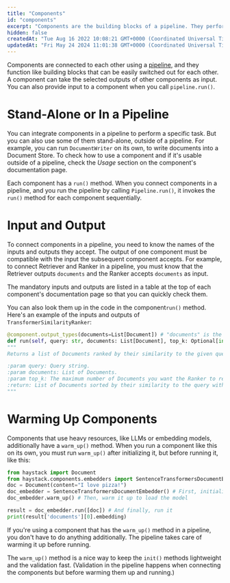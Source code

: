 ```yaml
---
title: "Components"
id: "components"
excerpt: "Components are the building blocks of a pipeline. They perform tasks such as preprocessing, retrieving, or summarizing text while routing queries through different branches of a pipeline. This page is a summary of all component types available in Haystack."
hidden: false
createdAt: "Tue Aug 16 2022 10:08:21 GMT+0000 (Coordinated Universal Time)"
updatedAt: "Fri May 24 2024 11:01:38 GMT+0000 (Coordinated Universal Time)"
---
```

Components are connected to each other using a [pipeline](/docs/pipelines), and they function like building blocks that can be easily switched out for each other. A component can take the selected outputs of other components as input. You can also provide input to a component when you call `pipeline.run()`.

# Stand-Alone or In a Pipeline

You can integrate components in a pipeline to perform a specific task. But you can also use some of them stand-alone, outside of a pipeline. For example, you can run `DocumentWriter` on its own, to write documents into a Document Store. To check how to use a component and if it's usable outside of a pipeline, check the _Usage_ section on the component's documentation page.

Each component has a `run()` method. When you connect components in a pipeline, and you run the pipeline by calling `Pipeline.run()`, it invokes the `run()` method for each component sequentially.

# Input and Output

To connect components in a pipeline, you need to know the names of the inputs and outputs they accept. The output of one component must be compatible with the input the subsequent component accepts. For example, to connect Retriever and Ranker in a pipeline, you must know that the Retriever outputs `documents` and the Ranker accepts `documents` as input.

The mandatory inputs and outputs are listed in a table at the top of each component's documentation page so that you can quickly check them.

You can also look them up in the code in the component`run()` method. Here's an example of the inputs and outputs of `TransformerSimilarityRanker`:

```python
@component.output_types(documents=List[Document]) # "documents" is the output name you need when connecting components in a pipeline
def run(self, query: str, documents: List[Document], top_k: Optional[int] = None):# "query" and "documents" are the mandatory inputs, additionally you can also specify the optional top_k parameter
"""
Returns a list of Documents ranked by their similarity to the given query.

:param query: Query string.
:param documents: List of Documents.
:param top_k: The maximum number of Documents you want the Ranker to return.
:return: List of Documents sorted by their similarity to the query with the most similar Documents appearing first.
"""
```

# Warming Up Components

Components that use heavy resources, like LLMs or embedding models, additionally have a `warm_up()` method. When you run a component like this on its own, you must run `warm_up()` after initializing it, but before running it, like this:

```python
from haystack import Document
from haystack.components.embedders import SentenceTransformersDocumentEmbedder
doc = Document(content="I love pizza!")
doc_embedder = SentenceTransformersDocumentEmbedder() # First, initialize the component
doc_embedder.warm_up() # Then, warm it up to load the model

result = doc_embedder.run([doc]) # And finally, run it
print(result['documents'][0].embedding)
```

If you're using a component that has the `warm_up()` method in a pipeline, you don't have to do anything additionally. The pipeline takes care of warming it up before running.

The `warm_up()` method is a nice way to keep the `init()` methods lightweight and the validation fast. (Validation in the pipeline happens when connecting the components but before warming them up and running.)
